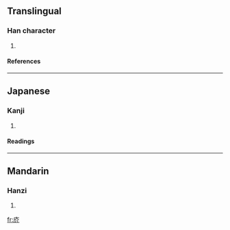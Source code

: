 ==Translingual==
===Han character===
{{Han char|rn=53|rad=广|as=04|sn=7|four=|canj=戈人中中 (IOLL)}}
# {{defn|Han|sort=广04}}
====References====
{{Han ref|kx=0343.300|dkj=09248|dj=0653.160|hdz=20875.080|uh=5E8E|ud=24206}}
----
==Japanese==
===Kanji===
{{ja-kanji|grade=|rs=广04}}
# {{defn|Japanese}} 
====Readings====
{{ja-readings|on=[[かい]] (kai)|kun=[[たな]] (tana), [[ながし]] (nagashi)}}
----
==Mandarin==
===Hanzi===
{{cmn-hanzi|pin=[[jiè]] (jie4)|wg=chieh<sup>4</sup>}}
# {{defn|Mandarin}}

[[fr:庎]]